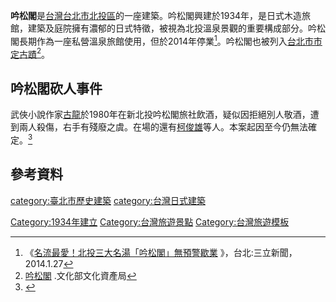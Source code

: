 {{refimprove|time=2016-01-30T17:34:53+00:00}}
{{tw monument
|name=吟松閣
|formername=
|image=
|imagename=
|othername=
|formalname=
|level=直轄市定古蹟
|class=
|date=1998年5月4日
|time=
|location={{TWN}}[[臺北市|臺北市]][[北投區|北投區]]幽雅路21號
|open=
|cost=
|website=
|reg_url =https://nchdb.boch.gov.tw/assets/advanceSearch/monument/19980504000013
}}

'''吟松閣'''是[[台灣|台灣]][[台北市|台北市]][[北投區|北投區]]的一座建築。吟松閣興建於1934年，是日式木造旅館，建築及庭院擁有濃郁的日式特徵，被視為北投溫泉景觀的重要構成部分。吟松閣長期作為一座私營溫泉旅館使用，但於2014年停業<ref>《[http://www.setn.com/News.aspx?NewsID=11792 名流最愛！北投三大名湯「吟松閣」無預警歇業] {{Wayback|url=http://www.setn.com/News.aspx?NewsID=11792 |date=20190506201554 }}》，台北:三立新聞，2014.1.27</ref>。吟松閣也被列入[[臺北市文化資產|台北市市定古蹟]]<ref>[https://nchdb.boch.gov.tw/assets/advanceSearch/monument/19980504000013 吟松閣] {{Wayback|url=https://nchdb.boch.gov.tw/assets/advanceSearch/monument/19980504000013 |date=20190502044407 }}.文化部文化資產局</ref>。

== 吟松閣砍人事件 ==
武俠小說作家[[古龍|古龍]]於1980年在新北投吟松閣旅社飲酒，疑似因拒絕別人敬酒，遭到兩人殺傷，右手有殘廢之虞。在場的還有[[柯俊雄|柯俊雄]]等人。本案起因至今仍無法確定。<ref>{{Cite web |url=http://www.cdns.com.tw/news.php?n_id=6&nc_id=88437 |title=酒國英雄話當年＞吟松閣喋血事件人間不見楚留香 - 中華日報新聞網，2019.02.26查閱。 |access-date=2019-02-26 |archive-url=https://web.archive.org/web/20190226135837/http://www.cdns.com.tw/news.php?n_id=6&nc_id=88437 |archive-date=2019-02-26 |dead-url=yes }}</ref>

==參考資料==
{{Reflist}}
[[category:臺北市歷史建築|category:臺北市歷史建築]]
[[category:台灣日式建築|category:台灣日式建築]]
[[Category:1934年建立|Category:1934年建立]]
[[Category:台灣旅遊景點|Category:台灣旅遊景點]]
[[Category:台灣旅遊模板|Category:台灣旅遊模板]]

{{arch-stub}}